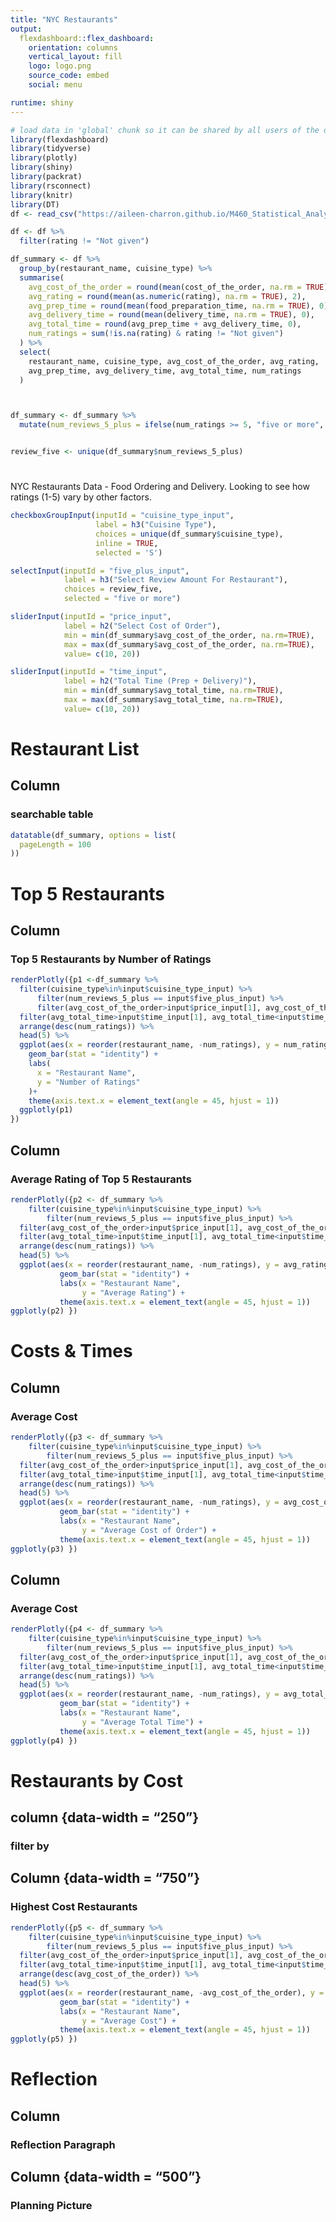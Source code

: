 ```yaml
---
title: "NYC Restaurants"
output: 
  flexdashboard::flex_dashboard:
    orientation: columns
    vertical_layout: fill
    logo: logo.png
    source_code: embed
    social: menu

runtime: shiny
---
```


```r
# load data in 'global' chunk so it can be shared by all users of the dashboard
library(flexdashboard)
library(tidyverse)
library(plotly)
library(shiny)
library(packrat)
library(rsconnect)
library(knitr)
library(DT)
df <- read_csv("https://aileen-charron.github.io/M460_Statistical_Analysis_with_R/food_order.csv")

df <- df %>% 
  filter(rating != "Not given")

df_summary <- df %>%
  group_by(restaurant_name, cuisine_type) %>%
  summarise(
    avg_cost_of_the_order = round(mean(cost_of_the_order, na.rm = TRUE), 2),  
    avg_rating = round(mean(as.numeric(rating), na.rm = TRUE), 2),
    avg_prep_time = round(mean(food_preparation_time, na.rm = TRUE), 0),  
    avg_delivery_time = round(mean(delivery_time, na.rm = TRUE), 0),  
    avg_total_time = round(avg_prep_time + avg_delivery_time, 0),     
    num_ratings = sum(!is.na(rating) & rating != "Not given") 
  ) %>%
  select(
    restaurant_name, cuisine_type, avg_cost_of_the_order, avg_rating, 
    avg_prep_time, avg_delivery_time, avg_total_time, num_ratings  
  )



df_summary <- df_summary %>% 
  mutate(num_reviews_5_plus = ifelse(num_ratings >= 5, "five or more", "less than five"))


review_five <- unique(df_summary$num_reviews_5_plus)
```

#  {.sidebar}

NYC Restaurants Data - Food Ordering and Delivery. Looking to see how ratings (1-5) vary by other factors.

```r
checkboxGroupInput(inputId = "cuisine_type_input", 
                   label = h3("Cuisine Type"),
                   choices = unique(df_summary$cuisine_type), 
                   inline = TRUE,
                   selected = 'S')
```

```r
selectInput(inputId = "five_plus_input", 
            label = h3("Select Review Amount For Restaurant"),
            choices = review_five, 
            selected = "five or more")
```

```r
sliderInput(inputId = "price_input",
            label = h2("Select Cost of Order"),
            min = min(df_summary$avg_cost_of_the_order, na.rm=TRUE),
            max = max(df_summary$avg_cost_of_the_order, na.rm=TRUE),
            value= c(10, 20))
```


```r
sliderInput(inputId = "time_input",
            label = h2("Total Time (Prep + Delivery)"),
            min = min(df_summary$avg_total_time, na.rm=TRUE),
            max = max(df_summary$avg_total_time, na.rm=TRUE),
            value= c(10, 20))
```


# Restaurant List

## Column {data-width="1000"}

### searchable table

```r
datatable(df_summary, options = list(
  pageLength = 100
))
```

# Top 5 Restaurants

## Column {data-width="500"}

### Top 5 Restaurants by Number of Ratings

```r
renderPlotly({p1 <-df_summary %>% 
  filter(cuisine_type%in%input$cuisine_type_input) %>% 
      filter(num_reviews_5_plus == input$five_plus_input) %>% 
      filter(avg_cost_of_the_order>input$price_input[1], avg_cost_of_the_order<input$price_input[2]) %>% 
  filter(avg_total_time>input$time_input[1], avg_total_time<input$time_input[2]) %>% 
  arrange(desc(num_ratings)) %>% 
  head(5) %>% 
  ggplot(aes(x = reorder(restaurant_name, -num_ratings), y = num_ratings))+
    geom_bar(stat = "identity") +
    labs(
      x = "Restaurant Name",
      y = "Number of Ratings"
    )+
    theme(axis.text.x = element_text(angle = 45, hjust = 1))
  ggplotly(p1)
})
```

## Column {data-width="500"}

### Average Rating of Top 5 Restaurants

```r
renderPlotly({p2 <- df_summary %>% 
    filter(cuisine_type%in%input$cuisine_type_input) %>% 
        filter(num_reviews_5_plus == input$five_plus_input) %>% 
  filter(avg_cost_of_the_order>input$price_input[1], avg_cost_of_the_order<input$price_input[2]) %>% 
  filter(avg_total_time>input$time_input[1], avg_total_time<input$time_input[2]) %>% 
  arrange(desc(num_ratings)) %>% 
  head(5) %>% 
  ggplot(aes(x = reorder(restaurant_name, -num_ratings), y = avg_rating)) + 
           geom_bar(stat = "identity") +
           labs(x = "Restaurant Name",
                y = "Average Rating") +
           theme(axis.text.x = element_text(angle = 45, hjust = 1))
ggplotly(p2) })
```

# Costs & Times

## Column {data-width="500"}

### Average Cost

```r
renderPlotly({p3 <- df_summary %>% 
    filter(cuisine_type%in%input$cuisine_type_input) %>% 
        filter(num_reviews_5_plus == input$five_plus_input) %>% 
  filter(avg_cost_of_the_order>input$price_input[1], avg_cost_of_the_order<input$price_input[2]) %>% 
  filter(avg_total_time>input$time_input[1], avg_total_time<input$time_input[2]) %>% 
  arrange(desc(num_ratings)) %>% 
  head(5) %>%     
  ggplot(aes(x = reorder(restaurant_name, -num_ratings), y = avg_cost_of_the_order)) + 
           geom_bar(stat = "identity") +
           labs(x = "Restaurant Name",
                y = "Average Cost of Order") +
           theme(axis.text.x = element_text(angle = 45, hjust = 1))
ggplotly(p3) })
```

## Column {data-width="500"}

### Average Cost

```r
renderPlotly({p4 <- df_summary %>% 
    filter(cuisine_type%in%input$cuisine_type_input) %>% 
        filter(num_reviews_5_plus == input$five_plus_input) %>% 
  filter(avg_cost_of_the_order>input$price_input[1], avg_cost_of_the_order<input$price_input[2]) %>% 
  filter(avg_total_time>input$time_input[1], avg_total_time<input$time_input[2]) %>% 
  arrange(desc(num_ratings)) %>% 
  head(5) %>% 
  ggplot(aes(x = reorder(restaurant_name, -num_ratings), y = avg_total_time)) + 
           geom_bar(stat = "identity") +
           labs(x = "Restaurant Name",
                y = "Average Total Time") +
           theme(axis.text.x = element_text(angle = 45, hjust = 1))
ggplotly(p4) })
```


# Restaurants by Cost

## column {data-width = "250"}

### filter by

## Column {data-width = "750"}

### Highest Cost Restaurants

```r
renderPlotly({p5 <- df_summary %>% 
    filter(cuisine_type%in%input$cuisine_type_input) %>% 
        filter(num_reviews_5_plus == input$five_plus_input) %>% 
  filter(avg_cost_of_the_order>input$price_input[1], avg_cost_of_the_order<input$price_input[2]) %>% 
  filter(avg_total_time>input$time_input[1], avg_total_time<input$time_input[2]) %>% 
  arrange(desc(avg_cost_of_the_order)) %>% 
  head(5) %>% 
  ggplot(aes(x = reorder(restaurant_name, -avg_cost_of_the_order), y = avg_cost_of_the_order)) + 
           geom_bar(stat = "identity") +
           labs(x = "Restaurant Name",
                y = "Average Cost") +
           theme(axis.text.x = element_text(angle = 45, hjust = 1))
ggplotly(p5) })
```



# Reflection

## Column {data-width="500"}

### Reflection Paragraph

## Column {data-width = "500"}

### Planning Picture